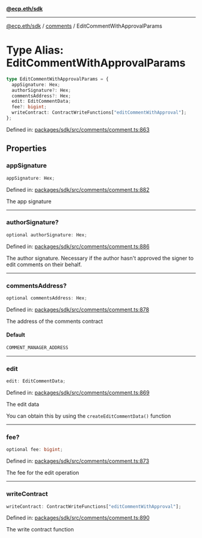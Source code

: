 [**@ecp.eth/sdk**](../../index.mdx)

***

[@ecp.eth/sdk](/sdk-reference/index.mdx) / [comments](/sdk-reference/comments/index.mdx) / EditCommentWithApprovalParams

# Type Alias: EditCommentWithApprovalParams

```ts
type EditCommentWithApprovalParams = {
  appSignature: Hex;
  authorSignature?: Hex;
  commentsAddress?: Hex;
  edit: EditCommentData;
  fee?: bigint;
  writeContract: ContractWriteFunctions["editCommentWithApproval"];
};
```

Defined in: [packages/sdk/src/comments/comment.ts:863](https://github.com/ecp-eth/comments-monorepo/blob/main/packages/sdk/src/comments/comment.ts#L863)

## Properties

### appSignature

```ts
appSignature: Hex;
```

Defined in: [packages/sdk/src/comments/comment.ts:882](https://github.com/ecp-eth/comments-monorepo/blob/main/packages/sdk/src/comments/comment.ts#L882)

The app signature

***

### authorSignature?

```ts
optional authorSignature: Hex;
```

Defined in: [packages/sdk/src/comments/comment.ts:886](https://github.com/ecp-eth/comments-monorepo/blob/main/packages/sdk/src/comments/comment.ts#L886)

The author signature. Necessary if the author hasn't approved the signer to edit comments on their behalf.

***

### commentsAddress?

```ts
optional commentsAddress: Hex;
```

Defined in: [packages/sdk/src/comments/comment.ts:878](https://github.com/ecp-eth/comments-monorepo/blob/main/packages/sdk/src/comments/comment.ts#L878)

The address of the comments contract

#### Default

```ts
COMMENT_MANAGER_ADDRESS
```

***

### edit

```ts
edit: EditCommentData;
```

Defined in: [packages/sdk/src/comments/comment.ts:869](https://github.com/ecp-eth/comments-monorepo/blob/main/packages/sdk/src/comments/comment.ts#L869)

The edit data

You can obtain this by using the `createEditCommentData()` function

***

### fee?

```ts
optional fee: bigint;
```

Defined in: [packages/sdk/src/comments/comment.ts:873](https://github.com/ecp-eth/comments-monorepo/blob/main/packages/sdk/src/comments/comment.ts#L873)

The fee for the edit operation

***

### writeContract

```ts
writeContract: ContractWriteFunctions["editCommentWithApproval"];
```

Defined in: [packages/sdk/src/comments/comment.ts:890](https://github.com/ecp-eth/comments-monorepo/blob/main/packages/sdk/src/comments/comment.ts#L890)

The write contract function
